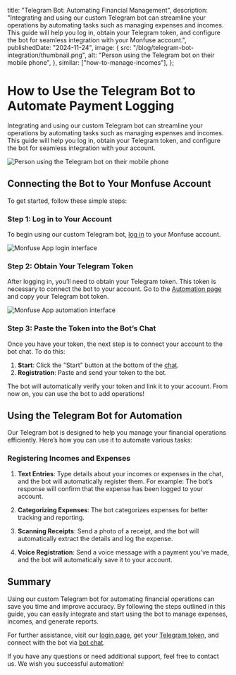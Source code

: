 
  title: "Telegram Bot: Automating Financial Management",
  description:
    "Integrating and using our custom Telegram bot can streamline your operations by automating tasks such as managing expenses and incomes. This guide will help you log in, obtain your Telegram token, and configure the bot for seamless integration with your Monfuse account.",
  publishedDate: "2024-11-24",
  image: {
    src: "/blog/telegram-bot-integration/thumbnail.png",
    alt: "Person using the Telegram bot on their mobile phone",
  },
  similar: ["how-to-manage-incomes"],
};

# How to Use the <TextBeam>Telegram Bot</TextBeam> to Automate Payment Logging

Integrating and using our custom Telegram bot can streamline your operations by automating tasks such as managing expenses and incomes. This guide will help you log in, obtain your Telegram token, and configure the bot for seamless integration with your account.

![Person using the Telegram bot on their mobile phone](/blog/telegram-bot-integration/telegram.png "Telegram Bot")

## Connecting the Bot to Your Monfuse Account

To get started, follow these simple steps:

### Step 1: Log in to Your Account

To begin using our custom Telegram bot, [log in](https://app.monfuse.com/sign-in) to your Monfuse account.

![Monfuse App login interface](/app/sign-in.png "Login")

### Step 2: Obtain Your Telegram Token

After logging in, you’ll need to obtain your Telegram token. This token is necessary to connect the bot to your account. Go to the [Automation page](https://app.monfuse.com/automations) and copy your Telegram bot token.

![Monfuse App automation interface](/app/automation.png "Automation")

### Step 3: Paste the Token into the Bot’s Chat

Once you have your token, the next step is to connect your account to the bot chat. To do this:

1. **Start**: Click the "Start" button at the bottom of the [chat](https://t.me/CredivioBot).
2. **Registration**: Paste and send your token to the bot.

The bot will automatically verify your token and link it to your account. From now on, you can use the bot to add operations!

## Using the Telegram Bot for Automation

Our Telegram bot is designed to help you manage your financial operations efficiently. Here’s how you can use it to automate various tasks:

### Registering Incomes and Expenses

1. **Text Entries**: Type details about your incomes or expenses in the chat, and the bot will automatically register them. For example: <span className="my-4 block"><Copyable content="I spent 50 PLN on shopping" /></span> The bot’s response will confirm that the expense has been logged to your account.

2. **Categorizing Expenses**: The bot categorizes expenses for better tracking and reporting.

3. **Scanning Receipts**: Send a photo of a receipt, and the bot will automatically extract the details and log the expense.

4. **Voice Registration**: Send a voice message with a payment you’ve made, and the bot will automatically save it to your account.

## Summary

Using our custom Telegram bot for automating financial operations can save you time and improve accuracy. By following the steps outlined in this guide, you can easily integrate and start using the bot to manage expenses, incomes, and generate reports.

For further assistance, visit our [login page](https://app.monfuse.com/sign-in), get your [Telegram token](https://app.monfuse.com/automations), and connect with the bot via [bot chat](https://t.me/CredivioBot).

If you have any questions or need additional support, feel free to contact us. We wish you successful automation!
